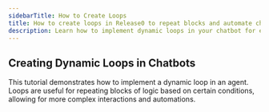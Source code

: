 ```yaml
---
sidebarTitle: How to Create Loops
title: How to create loops in Release0 to repeat blocks and automate chatbot actions
description: Learn how to implement dynamic loops in your chatbot for enhanced functionality and user interaction. This guide covers the steps to create loops using the Loop block, including setting up conditions and managing iterations.
---
```


## Creating Dynamic Loops in Chatbots

This tutorial demonstrates how to implement a dynamic loop in an agent.
Loops are useful for repeating blocks of logic based on certain conditions, allowing for more complex interactions and automations.


